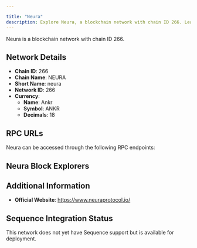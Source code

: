 ```yaml
---

title: "Neura"
description: Explore Neura, a blockchain network with chain ID 266. Learn about its native currency, Ankr, and how to interact with the network.
---
```




Neura is a blockchain network with chain ID 266.

## Network Details

- **Chain ID**: 266
- **Chain Name**: NEURA
- **Short Name**: neura
- **Network ID**: 266
- **Currency**: 
  - **Name**: Ankr
  - **Symbol**: ANKR
  - **Decimals**: 18

## RPC URLs

Neura can be accessed through the following RPC endpoints:



## Neura Block Explorers



## Additional Information

- **Official Website**: https://www.neuraprotocol.io/

## Sequence Integration Status

This network does not yet have Sequence support but is available for deployment.
